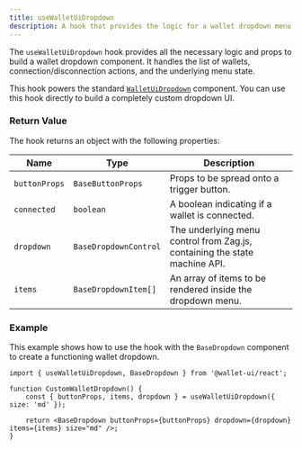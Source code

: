 ```yaml
---
title: useWalletUiDropdown
description: A hook that provides the logic for a wallet dropdown menu.
---
```



The `useWalletUiDropdown` hook provides all the necessary logic and props to build a wallet dropdown component. It handles the list of wallets, connection/disconnection actions, and the underlying menu state.

This hook powers the standard [`WalletUiDropdown`](../components/dropdown) component. You can use this hook directly to build a completely custom dropdown UI.

### Return Value

The hook returns an object with the following properties:

| Name          | Type                  | Description                                                                |
| ------------- | --------------------- | -------------------------------------------------------------------------- |
| `buttonProps` | `BaseButtonProps`     | Props to be spread onto a trigger button.                                  |
| `connected`   | `boolean`             | A boolean indicating if a wallet is connected.                             |
| `dropdown`    | `BaseDropdownControl` | The underlying menu control from Zag.js, containing the state machine API. |
| `items`       | `BaseDropdownItem[]`  | An array of items to be rendered inside the dropdown menu.                 |

### Example

This example shows how to use the hook with the `BaseDropdown` component to create a functioning wallet dropdown.

```tsx
import { useWalletUiDropdown, BaseDropdown } from '@wallet-ui/react';

function CustomWalletDropdown() {
    const { buttonProps, items, dropdown } = useWalletUiDropdown({ size: 'md' });

    return <BaseDropdown buttonProps={buttonProps} dropdown={dropdown} items={items} size="md" />;
}
```

<div className="flex gap-4">
    <DocsReactHookUseWalletUiDropdown size="md" />
</div>

